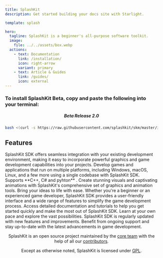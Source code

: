 ```yaml
---
title: SplashKit
description: Get started building your docs site with Starlight.

template: splash

hero:
  tagline: SplashKit is a beginner's all-purpose software toolkit.
  image:
    file: ../../assets/box.webp
  actions:
    - text: Documentation
      link: /installation/
      icon: right-arrow
      variant: primary
    - text: Article & Guides
      link: /guides/
      icon: external
---
```





### To install SplashKit Beta, copy and paste the following into your terminal:
<center>



##### Beta Release 2.0
</center>

```bash
bash <(curl -s https://raw.githubusercontent.com/splashkit/skm/master/install-scripts/skm-install.sh)
```



## Features

<CardGrid stagger>
  <Card title="Easy Integration" icon="pencil">
    SplashKit SDK offers seamless integration with your existing development
    environment, making it easy to incorporate powerful graphics and game
    development capabilities into your projects.
  </Card>
  <Card title="Cross-Platform Support:" icon="add-document">
    Develop games and applications that run on multiple platforms, including
    Windows, macOS, Linux, and a few more using a single codebase with SplashKit
    SDK. Supports **C++, C# and pyhton** .
  </Card>
  <Card title="Rich Graphics and Animation" icon="setting">
    Create stunning visuals and captivating animations with SplashKit's
    comprehensive set of graphics and animation tools. Bring your ideas to life
    with ease.
  </Card>
  <Card title="Game Development Made Simple" icon="open-book">
    Whether you're a beginner or an experienced game developer, SplashKit SDK
    provides a user-friendly interface and a wide range of features to simplify
    the game development process.
  </Card>
  <Card title="Extensive Documentation" icon="open-book">
    Access detailed documentation and tutorials to help you get started quickly
    and make the most out of SplashKit SDK. Learn at your own pace and explore
    the vast possibilities.
  </Card>
  <Card title="Continuous Updates and Support" icon="open-book">
    SplashKit SDK is regularly updated with new features and improvements.
    Benefit from ongoing support and stay up-to-date with the latest
    advancements in game development.
  </Card>
</CardGrid>

<ScriptComp client:only />
<footer>
<center>

  SplashKit is an open source project maintained by the [core team](https://github.com/orgs/splashkit/people) with the help of all our [contributors](https://github.com/splashkit/splashkit-core/graphs/contributors). 

  Except as otherwise noted, SplashKit is licensed under [GPL](https://www.gnu.org/licenses/gpl-3.0.en.html#content).
</center>
</footer>
